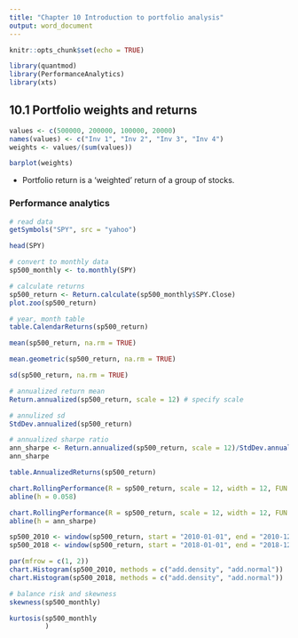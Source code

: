 ---
title: "Chapter 10 Introduction to portfolio analysis"
output: word_document
---

```{r setup, include=FALSE}
knitr::opts_chunk$set(echo = TRUE)
```
```{r}
library(quantmod)
library(PerformanceAnalytics)
library(xts)
```

## 10.1 Portfolio weights and returns
```{r}
values <- c(500000, 200000, 100000, 20000)
names(values) <- c("Inv 1", "Inv 2", "Inv 3", "Inv 4")
weights <- values/(sum(values))

barplot(weights)
```

* Portfolio return is a 'weighted' return of a group of stocks.

### Performance analytics
```{r}
# read data
getSymbols("SPY", src = "yahoo")

```
```{r}
head(SPY)
```


```{r}
# convert to monthly data
sp500_monthly <- to.monthly(SPY)
```
```{r}
# calculate returns
sp500_return <- Return.calculate(sp500_monthly$SPY.Close)
plot.zoo(sp500_return)
```
```{r}
# year, month table
table.CalendarReturns(sp500_return)
```
```{r}
mean(sp500_return, na.rm = TRUE)
```
```{r}
mean.geometric(sp500_return, na.rm = TRUE)
```
```{r}
sd(sp500_return, na.rm = TRUE)
```
```{r}
# annualized return mean
Return.annualized(sp500_return, scale = 12) # specify scale
```

```{r}
# annulized sd
StdDev.annualized(sp500_return)
```

```{r}
# annualized sharpe ratio
ann_sharpe <- Return.annualized(sp500_return, scale = 12)/StdDev.annualized(sp500_return)
ann_sharpe
```
```{r}
table.AnnualizedReturns(sp500_return)
```
```{r}
chart.RollingPerformance(R = sp500_return, scale = 12, width = 12, FUN = "Return.annualized")
abline(h = 0.058)
```

```{r}
chart.RollingPerformance(R = sp500_return, scale = 12, width = 12, FUN = "SharpeRatio.annualized")
abline(h = ann_sharpe)
```
```{r}
sp500_2010 <- window(sp500_return, start = "2010-01-01", end = "2010-12-31")
sp500_2018 <- window(sp500_return, start = "2018-01-01", end = "2018-12-31")
```
```{r}
par(mfrow = c(1, 2))
chart.Histogram(sp500_2010, methods = c("add.density", "add.normal"))
chart.Histogram(sp500_2018, methods = c("add.density", "add.normal"))
```
```{r}
# balance risk and skewness
skewness(sp500_monthly)
```
```{r}
kurtosis(sp500_monthly
         )
```

